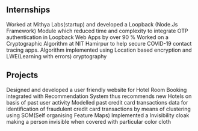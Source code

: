 ## Internships
<ProjectCard title="Software Developer Intern" link="https://www.behance.net/gallery/58937147/Freiheit" bg="linear-gradient(to right, #D4145A 0%, #FBB03B 100%)">
Worked at Mithya Labs(startup) and developed a Loopback (Node.Js Framework) Module which reduced time and complexity to integrate OTP authentication in Loopback Web Apps by over 90 %
</ProjectCard>

<ProjectCard title="Research Intern" link="https://www.behance.net/gallery/58937147/Freiheit" bg="linear-gradient(to right, #D4145A 0%, #FBB03B 100%)">
Worked on a Cryptographic Algorithm at NIT Hamirpur to help secure COVID-19 contact tracing apps. Algorithm implemented using Location based encryption and LWE(Learning with errors) cryptography
</ProjectCard>

## Projects

<ProjectCard title="Hotel Booking Website + Recommendation System" link="https://www.behance.net/gallery/58937147/Freiheit" bg="linear-gradient(to right, #D4145A 0%, #FBB03B 100%)">
Designed and developed a user friendly website for Hotel Room Booking integrated with Recommendation System thus recommends new Hotels on basis of past user activity
</ProjectCard>

<ProjectCard title="Credit Card Fraud Detection" link="https://www.behance.net/gallery/58937147/Freiheit" bg="linear-gradient(to right, #D4145A 0%, #FBB03B 100%)">
Modelled past credit card transactions data for identification of fraudulent credit card transactions by means of clustering using SOM(Self organising Feature Maps)
</ProjectCard>

<ProjectCard title="Invisibility Cloak" link="https://www.behance.net/gallery/58937147/Freiheit" bg="linear-gradient(to right, #D4145A 0%, #FBB03B 100%)">
Implemented a Invisibility cloak making a person invisible when covered with particular color cloth
</ProjectCard>
